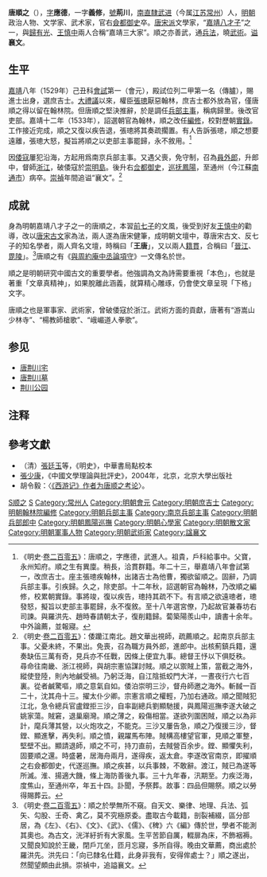 {{明清人物信息框
| 姓名 = 唐順之{{collapsible list
  |titlestyle = 
  |title =签名：
  |liststyle = border-top:1px 
  | [[File:Tang_Shunzhi_signature.jpg|80px]]}}
| 原名 =
| 圖片名稱= 唐順之 (明文學家).jpg
| 圖片大小 = 200px
| 圖片說明 = 《唐氏家谱志传撷华》之《唐顺之像》
| 最高職務 = 右僉都御史巡撫鳳陽
| 國家 = 大明
| 爵位 =
| 籍貫 = [[南直隸|南直隸]][[武進縣|武進縣]]
| 族裔 = 漢族
| 旗籍 = 
| 字號 = 字'''應德'''，另字'''義修'''，號'''荊川'''
| 諡號 = 襄文（崇禎年間追諡）
| 出生日期 = [[正德_(明)|正德]]二年十月初五<br>（1507年11月9日）
| 出生地點 = [[南直隸|南直隸]][[武進縣|武進縣]]
| 逝世日期 = [[嘉靖|嘉靖]]三十九年四月初一<br>（1560年4月25日）
| 逝世地點 = [[南直隸|南直隸]][[南通|通州]]
| 墓葬 =
| 配偶 =
| 親屬 = 子 [[唐鶴徵|唐鶴徵]]
| 出身 = 
*嘉靖八年己丑科二甲第一名進士出身（傳臚）
| 經歷 = 
| 著作 =
}}

'''唐順之'''（{{bd|1507年11月9日||1560年4月25日|catIdx=T唐顺之}}），[[表字|字]]'''應德'''，一字'''義修'''，[[號|號]]'''荊川'''，[[南直隸|南直隸]][[武进|武进]]（今属[[江苏|江苏]][[常州|常州]]）人，[[明朝|明朝]]政治人物、文学家、武术家，官右[[僉都御史|僉都御史]]卒。[[唐宋派|唐宋派]]文學家，“[[嘉靖八才子|嘉靖八才子]]”之一，與[[歸有光|歸有光]]、[[王慎中|王慎中]]兩人合稱“嘉靖三大家”。順之亦善武，通[[兵法|兵法]]，曉[[武術|武術]]。[[谥|谥]]'''襄文'''。

== 生平 ==
[[嘉靖|嘉靖]]八年（1529年）己丑科[[會試|會試]]第一（會元），殿試位列二甲第一名（傳臚），賜進士出身，選庶吉士。[[大禮議|大禮議]]以來，權臣[[張璁|張璁]]厭惡翰林，庶吉士都外放為官，僅唐順之得以留在翰林院。但唐順之堅決推辭，於是調任[[兵部|兵部]][[主事|主事]]，稱病歸里。後改官吏部。嘉靖十二年（1533年），詔選朝官為翰林，順之改任[[編修|編修]]，校對歷朝[[實錄|實錄]]。工作接近完成，順之又復以疾告退，張璁將其奏疏擱置。有人告訴張璁，順之想要遠離，張璁大怒，擬旨將順之以吏部主事罷歸，永不敘用。<ref>《明史·[[s:明史/卷205|卷二百零五]]》：唐順之，字應德，武進人。祖貴，戶科給事中。父寶，永州知府。順之生有異廩。稍長，洽貫群籍。年二十三，舉嘉靖八年會試第一，改庶吉士。座主張璁疾翰林，出諸吉士為他曹，獨欲留順之。固辭，乃調兵部主事。引疾歸。久之，除吏部。十二年秋，詔選朝官為翰林，乃改順之編修，校累朝實錄。事將竣，復以疾告，璁持其疏不下。有言順之欲遠璁者，璁發怒，擬旨以吏部主事罷歸，永不復敘。至十八年選宮僚，乃起故官兼春坊右司諫。與羅洪先、趙時春請朝太子，復削籍歸。蔔築陽羨山中，讀書十余年。中外論薦，並報寢。</ref>

因[[倭寇|倭寇]]屢犯沿海，方起用爲南京兵部主事。又遇父喪，免守制，召為[[員外郎|員外郎]]，升郎中，督師[[浙江|浙江]]，破倭寇於[[崇明島|崇明島]]。後升右[[佥都御史|佥都御史]]，[[巡抚|巡抚]][[鳳陽|鳳陽]]，至通州（今江蘇[[南通市|南通市]]）病卒。[[崇禎|崇禎]]年間追谥“襄文”。<ref>《明史·[[s:明史/卷205|卷二百零五]]》：倭躪江南北。趙文華出視師，疏薦順之。起南京兵部主事。父憂未終，不果出。免喪，召為職方員外郎，進郎中。出核薊鎮兵籍，還奏缺伍三萬有奇，見兵亦不任戰，因條上便宜九事。總督王忬以下俱貶秩。<br>尋命往南畿、浙江視師，與胡宗憲協謀討賊。順之以禦賊上策，當截之海外，縱使登陸，則內地鹹受禍。乃躬泛海，自江陰抵蛟門大洋，一晝夜行六七百裏。從者鹹驚嘔，順之意氣自如。倭泊崇明三沙，督舟師邀之海外。斬馘一百二十，沈其舟十三。擢太仆少卿。宗憲言順之權輕，乃加右通政。順之聞賊犯江北，急令總兵官盧鏜拒三沙，自率副總兵劉顯馳援，與鳳陽巡撫李遂大破之姚家蕩。賊窘，退巢廟灣。順之薄之，殺傷相當。遂欲列圍困賊，順之以為非計，麾兵薄其營，以火炮攻之，不能克。三沙又屢告急，順之乃復援三沙，督鏜、顯進擊，再失利。順之憤，親躍馬布陣。賊構高樓望官軍，見順之軍整，堅壁不出。顯請退師，順之不可，持刀直前，去賊營百余步。鏜、顯懼失利，固要順之還。時盛暑，居海舟兩月，遂得疾，返太倉。李遂改官南京，即擢順之右僉都御史，代遂巡撫。順之疾甚，以兵事棘，不敢辭。渡江，賊已為遂等所滅。淮、揚適大饑，條上海防善後九事。三十九年春，汛期至。力疾泛海，度焦山，至通州卒，年五十四。訃聞，予祭葬。故事：四品但賜祭。順之以勞得賜葬云。</ref>

== 成就 ==
身為明朝嘉靖八才子之一的唐順之，本習[[前七子|前七子]]的文風，後受到好友[[王慎中|王慎中]]的勸導，改以[[唐宋|唐宋]][[古文|古文]]家為法，兩人遂為唐宋健筆，成明朝文壇中，尊唐宋古文、反七子的知名學者，兩人齊名文壇，時稱曰「'''王唐'''」，又以兩人[[籍貫|籍貫]]，合稱曰「[[晉江|晉江]]、[[毘陵|毘陵]]」。<ref>《明史·[[s:明史/卷205|卷二百零五]]》：順之於學無所不窺。自天文、樂律、地理、兵法、弧矢、勾股、壬奇、禽乙，莫不究極原委。盡取古今載籍，剖裂補綴，區分部居，為《左》、《右》、《文》、《武》、《儒》、《稗》六《編》傳於世，學者不能測其奧也。為古文，洸洋紆折有大家風。生平苦節自厲，輟扉為床，不飾裀褥。又聞良知說於王畿，閉戶兀坐，匝月忘寢，多所自得。晚由文華薦，商出處於羅洪先。洪先曰：「向已隸名仕籍，此身非我有，安得侔處士？」順之遂出，然聞望頗由此損。崇禎中，追謚襄文。</ref>唐順之有《[[與周約庵中丞論項守|與周約庵中丞論項守]]》一文傳名於世。

順之是明朝研究中國古文的重要學者。他強調為文為詩需要重視「本色」，也就是著重「文章真精神」，如果脫離此涵義，就算精心雕琢，仍會使文章呈現「下格」文字。

唐順之也是軍事家、武術家，曾破倭寇於浙江。武術方面的貢獻，唐著有“游嵩山少林寺”、“楊教師槍歌”、“峨嵋道人拳歌”。

== 参见 ==
*[[唐荆川故居|唐荆川宅]]
*[[唐荆川墓|唐荆川墓]]
*[[荆川公园|荆川公园]]

==注释==
{{reflist}}
{{refbegin}}

==參考文獻==
*（清）[[張廷玉|張廷玉]]等，《明史》，中華書局點校本
*[[張少康|張少康]]，《中國文學理論與批評史》，2004年，北京，北京大學出版社
*胡令毅：〈[http://www.nssd.org/articles/article_read.aspx?id=34561900 《西游记》作者为唐顺之考论]{{Wayback|url=http://www.nssd.org/articles/article_read.aspx?id=34561900 |date=20210102194356 }}〉。
{{refend}}

{{並稱|嘉靖三大家|[[归有光|歸有光]] · [[王慎中|王慎中]] · [[唐順之|唐順之]]}}
{{並稱|王唐瞿薛——八股四大家|[[王鏊|王　鏊]] · '''唐順之''' · [[瞿景淳|瞿景淳]] · [[薛應旂|薛應旂]]}}
{{嘉靖八才子}}
{{並稱|明朝舉業八大家|<small>吳縣</small>[[王鏊|王鏊]] - <small>武進</small>[[唐順之|唐順之]] - <small>常熟</small>[[瞿景淳|瞿景淳]] - <small>武進</small>[[薛應旂|薛應旂]] - <small>昆山</small>[[歸有光|歸有光]] - <small>德清</small>[[胡友信|胡友信]] - <small>歸善</small>[[楊起元_(博羅)|楊起元]] - <small>臨川</small>[[湯顯祖|湯顯祖]]}}
{{嘉靖八年己丑科殿試金榜}}

{{規範控制}}

{{DEFAULTSORT:Tang唐}}
[[Category:唐姓|S顺之]]
[[Category:毗陵唐氏|S]]
[[Category:常州人|Category:常州人]]
[[Category:明朝會元|Category:明朝會元]]
[[Category:明朝庶吉士|Category:明朝庶吉士]]
[[Category:明朝翰林院編修|Category:明朝翰林院編修]]
[[Category:明朝兵部主事|Category:明朝兵部主事]]
[[Category:南京兵部主事|Category:南京兵部主事]]
[[Category:明朝兵部郎中|Category:明朝兵部郎中]]
[[Category:明朝鳳陽巡撫|Category:明朝鳳陽巡撫]]
[[Category:明朝心學家|Category:明朝心學家]]
[[Category:明朝散文家|Category:明朝散文家]]
[[Category:明朝軍事人物|Category:明朝軍事人物]]
[[Category:明朝武術家|Category:明朝武術家]]
[[Category:諡襄文|Category:諡襄文]]